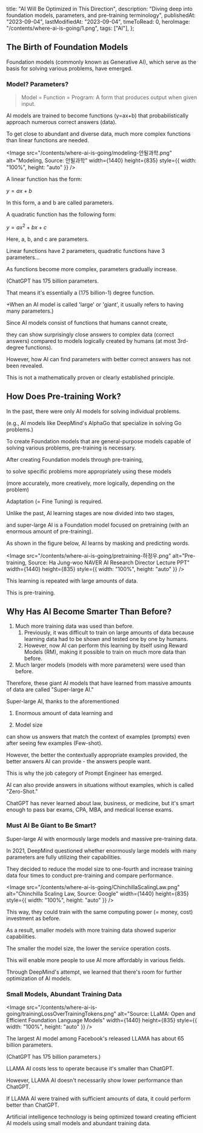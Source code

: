 
  title: "AI Will Be Optimized in This Direction",
  description:
    "Diving deep into foundation models, parameters, and pre-training terminology",
  publishedAt: "2023-09-04",
  lastModifiedAt: "2023-09-04",
  timeToRead: 0,
  heroImage: "/contents/where-ai-is-going/1.png",
  tags: ["AI"],
};

## **The Birth of Foundation Models**

Foundation models (commonly known as Generative AI), which serve as the basis for solving various problems, have emerged.

### **Model? Parameters?**

> Model = Function = Program: A form that produces output when given input.

AI models are trained to become functions (y=ax+b) that probabilistically approach numerous correct answers (data).

To get close to abundant and diverse data, much more complex functions than linear functions are needed.

<Image
  src="/contents/where-ai-is-going/modeling-안될과학.png"
  alt="Modeling, Source: 안될과학"
  width={1440}
  height={835}
  style={{ width: "100%", height: "auto" }}
/>

A linear function has the form:

$y = ax + b$

In this form, a and b are called parameters.

A quadratic function has the following form:

$y= ax^2+ bx + c$

Here, a, b, and c are parameters.

Linear functions have 2 parameters, quadratic functions have 3 parameters...

As functions become more complex, parameters gradually increase.

(ChatGPT has 175 billion parameters.

That means it's essentially a (175 billion-1) degree function.

+When an AI model is called 'large' or 'giant', it usually refers to having many parameters.)

Since AI models consist of functions that humans cannot create,

they can show surprisingly close answers to complex data (correct answers) compared to models logically created by humans (at most 3rd-degree functions).

However, how AI can find parameters with better correct answers has not been revealed.

This is not a mathematically proven or clearly established principle.

## **How Does Pre-training Work?**

In the past, there were only AI models for solving individual problems.

(e.g., AI models like DeepMind's AlphaGo that specialize in solving Go problems.)

To create Foundation models that are general-purpose models capable of solving various problems, pre-training is necessary.

After creating Foundation models through pre-training,

to solve specific problems more appropriately using these models

(more accurately, more creatively, more logically, depending on the problem)

Adaptation (= Fine Tuning) is required.

Unlike the past, AI learning stages are now divided into two stages,

and super-large AI is a Foundation model focused on pretraining (with an enormous amount of pre-training).

As shown in the figure below, AI learns by masking and predicting words.

<Image
  src="/contents/where-ai-is-going/pretraining-하정우.png"
  alt="Pre-training, Source: Ha Jung-woo NAVER AI Research Director Lecture PPT"
  width={1440}
  height={835}
  style={{ width: "100%", height: "auto" }}
/>

This learning is repeated with large amounts of data.

This is pre-training.

## **Why Has AI Become Smarter Than Before?**

1.  Much more training data was used than before.
    1.  Previously, it was difficult to train on large amounts of data because learning data had to be shown and tested one by one by humans.
    2.  However, now AI can perform this learning by itself using Reward Models (RM), making it possible to train on much more data than before.
2.  Much larger models (models with more parameters) were used than before.

Therefore, these giant AI models that have learned from massive amounts of data are called "Super-large AI."

Super-large AI, thanks to the aforementioned

1. Enormous amount of data learning and

2. Model size

can show us answers that match the context of examples (prompts) even after seeing few examples (Few-shot).

However, the better the contextually appropriate examples provided, the better answers AI can provide - the answers people want.

This is why the job category of Prompt Engineer has emerged.

AI can also provide answers in situations without examples, which is called "Zero-Shot."

ChatGPT has never learned about law, business, or medicine, but it's smart enough to pass bar exams, CPA, MBA, and medical license exams.

### **Must AI Be Giant to Be Smart?**

Super-large AI with enormously large models and massive pre-training data.

In 2021, DeepMind questioned whether enormously large models with many parameters are fully utilizing their capabilities.

They decided to reduce the model size to one-fourth and increase training data four times to conduct pre-training and compare performance.

<Image
  src="/contents/where-ai-is-going/ChinchillaScalingLaw.png"
  alt="Chinchilla Scaling Law, Source: Google"
  width={1440}
  height={835}
  style={{ width: "100%", height: "auto" }}
/>

This way, they could train with the same computing power (= money, cost) investment as before.

As a result, smaller models with more training data showed superior capabilities.

The smaller the model size, the lower the service operation costs.

This will enable more people to use AI more affordably in various fields.

Through DeepMind's attempt, we learned that there's room for further optimization of AI models.

### **Small Models, Abundant Training Data**

<Image
  src="/contents/where-ai-is-going/trainingLossOverTrainingTokens.png"
  alt="Source: LLaMA: Open and Efficient Foundation Language Models"
  width={1440}
  height={835}
  style={{ width: "100%", height: "auto" }}
/>

The largest AI model among Facebook's released LLAMA has about 65 billion parameters.

(ChatGPT has 175 billion parameters.)

LLAMA AI costs less to operate because it's smaller than ChatGPT.

However, LLAMA AI doesn't necessarily show lower performance than ChatGPT.

If LLAMA AI were trained with sufficient amounts of data, it could perform better than ChatGPT.

Artificial intelligence technology is being optimized toward creating efficient AI models using small models and abundant training data.
